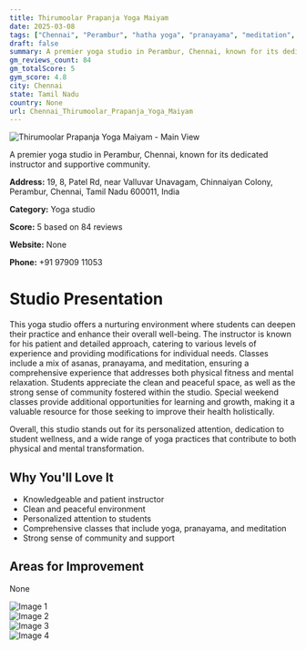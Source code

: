 ```yaml
---
title: Thirumoolar Prapanja Yoga Maiyam
date: 2025-03-08
tags: ["Chennai", "Perambur", "hatha yoga", "pranayama", "meditation", "nurturing", "community-oriented", "Chennai"]  
draft: false
summary: A premier yoga studio in Perambur, Chennai, known for its dedicated instructor and supportive community.
gm_reviews_count: 84
gm_totalScore: 5
gym_score: 4.8
city: Chennai
state: Tamil Nadu
country: None
url: Chennai_Thirumoolar_Prapanja_Yoga_Maiyam
---
```


<div className="aspect-[16/9] relative my-8">
  <img 
    src="https://lh5.googleusercontent.com/p/AF1QipMjF-LbVUTGHHaVDKyF2aMrWxbeTDfsi3t-bFGm=w1920-h1080-k-no"
    alt="Thirumoolar Prapanja Yoga Maiyam - Main View"
    className="object-cover absolute inset-0 w-full h-full rounded-lg"
  />
</div>

A premier yoga studio in Perambur, Chennai, known for its dedicated instructor and supportive community.

**Address:** 19, 8, Patel Rd, near Valluvar Unavagam, Chinnaiyan Colony, Perambur, Chennai, Tamil Nadu 600011, India

**Category:** Yoga studio

**Score:** 5 based on 84 reviews

**Website:** None

**Phone:** +91 97909 11053

# Studio Presentation

This yoga studio offers a nurturing environment where students can deepen their practice and enhance their overall well-being. The instructor is known for his patient and detailed approach, catering to various levels of experience and providing modifications for individual needs. Classes include a mix of asanas, pranayama, and meditation, ensuring a comprehensive experience that addresses both physical fitness and mental relaxation. Students appreciate the clean and peaceful space, as well as the strong sense of community fostered within the studio. Special weekend classes provide additional opportunities for learning and growth, making it a valuable resource for those seeking to improve their health holistically.

Overall, this studio stands out for its personalized attention, dedication to student wellness, and a wide range of yoga practices that contribute to both physical and mental transformation.

## Why You'll Love It

- Knowledgeable and patient instructor
- Clean and peaceful environment
- Personalized attention to students
- Comprehensive classes that include yoga, pranayama, and meditation
- Strong sense of community and support

## Areas for Improvement

None

<div className="grid grid-cols-1 xl:grid-cols-2 gap-4 my-8">
<div className="aspect-[4/3] relative"><img src="https://lh3.googleusercontent.com/p/AF1QipNk-DIc2tQZ_jXLdZIE3syF6zSV7-QaMRWNn4iS=w1920-h1080-k-no" alt="Image 1" className="object-cover absolute inset-0 w-full h-full rounded-lg" /></div>
<div className="aspect-[4/3] relative"><img src="https://lh5.googleusercontent.com/p/AF1QipNjNTcF0m-6n_d8G6HODG3-2l-hIozyt01MN7Up=w1920-h1080-k-no" alt="Image 2" className="object-cover absolute inset-0 w-full h-full rounded-lg" /></div>
<div className="aspect-[4/3] relative"><img src="https://lh5.googleusercontent.com/p/AF1QipP80TPuumdIl3c8RbMgb-iedaHJ7eSG7MNIVDwI=w1920-h1080-k-no" alt="Image 3" className="object-cover absolute inset-0 w-full h-full rounded-lg" /></div>
<div className="aspect-[4/3] relative"><img src="https://lh5.googleusercontent.com/p/AF1QipPGIuXM424sEP2IpXGJYeGvMFSgn2rkJEhJtJiy=w1920-h1080-k-no" alt="Image 4" className="object-cover absolute inset-0 w-full h-full rounded-lg" /></div>
</div>